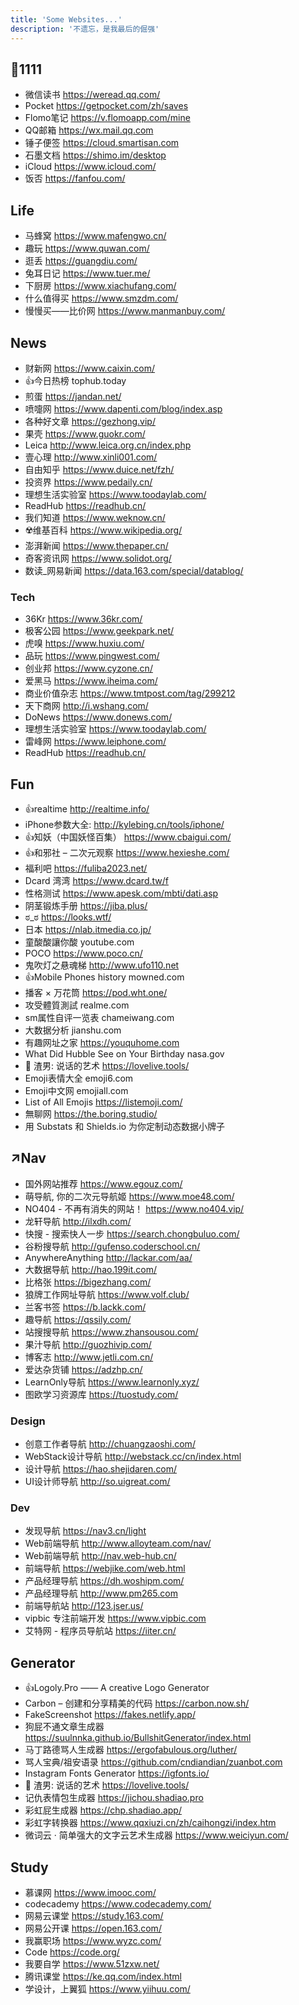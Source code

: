 ```yaml
---
title: 'Some Websites...'
description: '不遗忘，是我最后的倔强'
---
```



## 🧫1111

- 微信读书 https://weread.qq.com/
- Pocket https://getpocket.com/zh/saves
- Flomo笔记 https://v.flomoapp.com/mine
- QQ邮箱 https://wx.mail.qq.com
- 锤子便签 https://cloud.smartisan.com
- 石墨文档 https://shimo.im/desktop
- iCloud https://www.icloud.com/
- 饭否 https://fanfou.com/

## Life

- 马蜂窝 https://www.mafengwo.cn/
- 趣玩 https://www.quwan.com/
- 逛丢 https://guangdiu.com/
- 兔耳日记 https://www.tuer.me/
- 下厨房 https://www.xiachufang.com/
- 什么值得买 https://www.smzdm.com/
- 慢慢买——比价网 https://www.manmanbuy.com/

## News

- 财新网 https://www.caixin.com/
- 👍今日热榜 tophub.today
- 煎蛋 https://jandan.net/
- 喷嚏网 https://www.dapenti.com/blog/index.asp
- 各种好文章 https://gezhong.vip/
- 果壳 https://www.guokr.com/
- Leica http://www.leica.org.cn/index.php
- 壹心理 http://www.xinli001.com/
- 自由知乎 https://www.duice.net/fzh/
- 投资界 https://www.pedaily.cn/
- 理想生活实验室 https://www.toodaylab.com/
- ReadHub https://readhub.cn/
- 我们知道 https://www.weknow.cn/
- ☢️维基百科 https://www.wikipedia.org/
- 澎湃新闻 https://www.thepaper.cn/
- 奇客资讯网 https://www.solidot.org/
- 数读_网易新闻 https://data.163.com/special/datablog/

### Tech

- 36Kr https://www.36kr.com/
- 极客公园 https://www.geekpark.net/
- 虎嗅 https://www.huxiu.com/
- 品玩 https://www.pingwest.com/
- 创业邦 https://www.cyzone.cn/
- 爱黑马 https://www.iheima.com/
- 商业价值杂志 https://www.tmtpost.com/tag/299212
- 天下商网 http://i.wshang.com/
- DoNews https://www.donews.com/
- 理想生活实验室 https://www.toodaylab.com/
- 雷峰网 https://www.leiphone.com/
- ReadHub https://readhub.cn/

## Fun

- 👍realtime http://realtime.info/
- iPhone参数大全: http://kylebing.cn/tools/iphone/
- 👍知妖（中国妖怪百集） https://www.cbaigui.com/
- 👍和邪社 – 二次元观察 https://www.hexieshe.com/
- 福利吧 https://fuliba2023.net/
- Dcard 湾湾 https://www.dcard.tw/f
- 性格测试 https://www.apesk.com/mbti/dati.asp
- 阴茎锻炼手册 https://jiba.plus/
- ಠ_ಠ https://looks.wtf/
- 日本 https://nlab.itmedia.co.jp/
- 童酸酸讓你酸 youtube.com
- POCO https://www.poco.cn/
- 鬼吹灯之悬魂梯 http://www.ufo110.net
- 👍Mobile Phones history mowned.com
- 播客 × 万花筒 https://pod.wht.one/
- 攻受體質測試 realme.com
- sm属性自评一览表 chameiwang.com
- 大数据分析 jianshu.com
- 有趣网址之家 https://youquhome.com
- What Did Hubble See on Your Birthday nasa.gov
- 🐒 渣男: 说话的艺术 https://lovelive.tools/
- Emoji表情大全 emoji6.com
- Emoji中文网 emojiall.com
- List of All Emojis https://listemoji.com/
- 無聊网 https://the.boring.studio/
- 用 Substats 和 Shields.io 为你定制动态数据小牌子

## ↗Nav

- 国外网站推荐 https://www.egouz.com/
- 萌导航, 你的二次元导航姬 https://www.moe48.com/
- NO404 - 不再有消失的网站！ https://www.no404.vip/
- 龙轩导航 http://ilxdh.com/
- 快搜 - 搜索快人一步 https://search.chongbuluo.com/
- 谷粉搜导航 http://gufenso.coderschool.cn/
- AnywhereAnything http://lackar.com/aa/
- 大数据导航 http://hao.199it.com/
- 比格张 https://bigezhang.com/
- 狼牌工作网址导航 https://www.volf.club/
- 兰客书签 https://b.lackk.com/
- 趣导航 https://qssily.com/
- 站搜搜导航 https://www.zhansousou.com/
- 果汁导航 http://guozhivip.com/
- 博客志 http://www.jetli.com.cn/
- 爱达杂货铺 https://adzhp.cn/
- LearnOnly导航 https://www.learnonly.xyz/
- 图欧学习资源库 https://tuostudy.com/

### Design

- 创意工作者导航 http://chuangzaoshi.com/
- WebStack设计导航 http://webstack.cc/cn/index.html
- 设计导航 https://hao.shejidaren.com/
- UI设计师导航 http://so.uigreat.com/

### Dev

- 发现导航 https://nav3.cn/light
- Web前端导航 http://www.alloyteam.com/nav/
- Web前端导航 http://nav.web-hub.cn/
- 前端导航 https://webjike.com/web.html
- 产品经理导航 https://dh.woshipm.com/
- 产品经理导航 http://www.pm265.com
- 前端导航站 http://123.jser.us/
- vipbic 专注前端开发 https://www.vipbic.com
- 艾特网 - 程序员导航站 https://iiter.cn/

## Generator

- 👍Logoly.Pro —— A creative Logo Generator
- Carbon – 创建和分享精美的代码 https://carbon.now.sh/
- FakeScreenshot https://fakes.netlify.app/
- 狗屁不通文章生成器 https://suulnnka.github.io/BullshitGenerator/index.html
- 马丁路德骂人生成器 https://ergofabulous.org/luther/
- 骂人宝典/祖安语录 https://github.com/cndiandian/zuanbot.com
- Instagram Fonts Generator https://igfonts.io/
- 🐒 渣男: 说话的艺术 https://lovelive.tools/
- 记仇表情包生成器 https://jichou.shadiao.pro
- 彩虹屁生成器 https://chp.shadiao.app/
- 彩虹字转换器 https://www.qqxiuzi.cn/zh/caihongzi/index.htm
- 微词云 · 简单强大的文字云艺术生成器 https://www.weiciyun.com/

## Study

- 慕课网 https://www.imooc.com/
- codecademy https://www.codecademy.com/
- 网易云课堂 https://study.163.com/
- 网易公开课 https://open.163.com/
- 我赢职场 https://www.wyzc.com/
- Code https://code.org/
- 我要自学 https://www.51zxw.net/
- 腾讯课堂 https://ke.qq.com/index.html
- 学设计，上翼狐 https://www.yiihuu.com/

